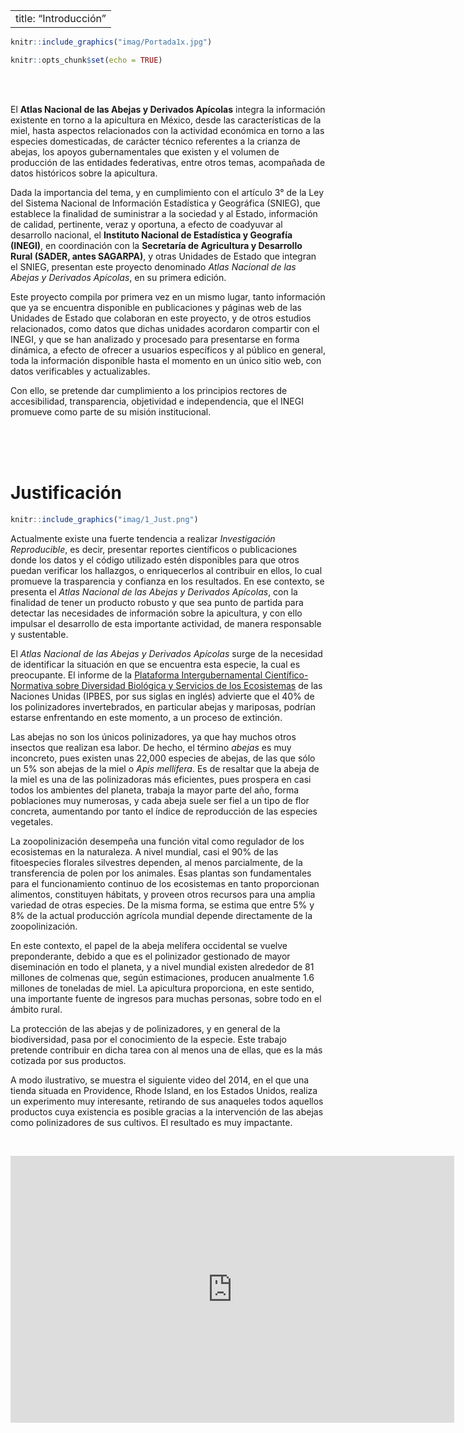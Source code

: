 
---
title: "Introducción"
--- 

```r

knitr::include_graphics("imag/Portada1x.jpg")

```


```r
knitr::opts_chunk$set(echo = TRUE)
```



<div class=text-justify>

</br>
</br>

El **Atlas Nacional de las Abejas y Derivados Apícolas** integra la información existente en torno a la apicultura en México, desde las características de la miel, hasta aspectos relacionados con la actividad económica en torno a las especies domesticadas, de carácter técnico referentes a la crianza de abejas, los apoyos gubernamentales que existen y el volumen de producción de las entidades federativas, entre otros temas, acompañada de datos históricos sobre la apicultura.  

Dada la importancia del tema, y en cumplimiento con el artículo 3° de la Ley del Sistema Nacional de Información Estadística y Geográfica (SNIEG), que establece la finalidad de suministrar a la sociedad y al Estado, información de calidad, pertinente, veraz y oportuna, a efecto de coadyuvar al desarrollo nacional, el **Instituto Nacional de Estadística y Geografía (INEGI)**, en coordinación con la **Secretaría de Agricultura y Desarrollo Rural (SADER, antes SAGARPA)**, y otras Unidades de Estado que integran el SNIEG, presentan este proyecto denominado *Atlas Nacional de las Abejas y Derivados Apícolas*, en su primera edición.

Este proyecto compila por primera vez en un mismo lugar, tanto información que ya se encuentra disponible en publicaciones y páginas web de las Unidades de Estado que colaboran en este proyecto, y de otros estudios relacionados, como datos que dichas unidades acordaron compartir con el INEGI, y que se han analizado y procesado para presentarse en forma dinámica, a efecto de ofrecer a usuarios específicos y al público en general, toda la información disponible hasta el momento en un único sitio web, con datos verificables y actualizables. 

Con ello, se pretende dar cumplimiento a los principios rectores de accesibilidad, transparencia, objetividad e independencia, que el INEGI promueve como parte de su misión institucional.

</br>
</br>
</br>	
   
# Justificación  


```r

knitr::include_graphics("imag/1_Just.png")

```


Actualmente existe una fuerte tendencia a realizar *Investigación Reproducible*, es decir, presentar reportes científicos o publicaciones donde los datos y el código utilizado estén disponibles para que otros puedan verificar los hallazgos, o enriquecerlos al contribuir en ellos, lo cual promueve la trasparencia y confianza en los resultados. En ese contexto, se presenta el _Atlas Nacional de las Abejas y Derivados Apícolas_, con la finalidad de tener un producto robusto y que sea punto de partida para detectar las necesidades de información sobre la apicultura, y con ello impulsar el desarrollo de esta importante actividad, de manera responsable y sustentable.

El _Atlas Nacional de las Abejas y Derivados Apícolas_ surge de la necesidad de identificar la situación en que se encuentra esta especie, la cual es preocupante. El informe de la [Plataforma Intergubernamental Científico-Normativa sobre Diversidad Biológica y Servicios de los Ecosistemas](pdfs/SPM_Pollination_ES.pdf){target="_blank"} de las Naciones Unidas (IPBES, por sus siglas en inglés) advierte que el 40% de los polinizadores invertebrados, en particular abejas y mariposas, podrían estarse enfrentando en este momento, a un proceso de extinción. 

Las abejas no son los únicos polinizadores, ya que hay muchos otros insectos que realizan esa labor. De hecho, el término _abejas_ es muy inconcreto, pues existen unas 22,000 especies de abejas, de las que sólo un 5% son abejas de la miel o _Apis mellifera_. Es de resaltar que la abeja de la miel es una de las polinizadoras más eficientes, pues prospera en casi todos los ambientes del planeta, trabaja la mayor parte del año, forma poblaciones muy numerosas, y cada abeja suele ser fiel a un tipo de flor concreta, aumentando por tanto el índice de reproducción de las especies vegetales. 

La zoopolinización desempeña una función vital como regulador de los ecosistemas en la naturaleza. A nivel mundial, casi el 90% de las fitoespecies florales silvestres dependen, al menos parcialmente, de la transferencia de polen por los animales. Esas plantas son fundamentales para el funcionamiento continuo de los ecosistemas en tanto proporcionan alimentos, constituyen hábitats, y proveen otros recursos para una amplia variedad de otras especies. De la misma forma, se estima que entre 5% y 8% de la actual producción agrícola mundial depende directamente de la zoopolinización. 

En este contexto, el papel de la abeja melífera occidental se vuelve preponderante, debido a que es el polinizador gestionado de mayor diseminación en todo el planeta, y a nivel mundial existen alrededor de 81 millones de colmenas que, según estimaciones, producen anualmente 1.6 millones de toneladas de miel. La apicultura proporciona, en este sentido, una importante fuente de ingresos para muchas personas, sobre todo en el ámbito rural.   

La protección de las abejas y de polinizadores, y en general de la biodiversidad, pasa por el conocimiento de la especie. Este trabajo pretende contribuir en dicha tarea con al menos una de ellas, que es la más cotizada por sus productos.

A modo ilustrativo, se muestra el siguiente video del 2014, en el que una tienda situada en Providence, Rhode Island, en los Estados Unidos, realiza un experimento muy interesante, retirando de sus anaqueles todos aquellos productos cuya existencia es posible gracias a la intervención de las abejas como polinizadores de sus cultivos. El resultado es muy impactante.

</div>

<br>

<div class=text-center>

<iframe width="710" height="427" src="https://www.youtube.com/embed/aio9iKtkUxw" frameborder="0" allowfullscreen></iframe>


</div>





